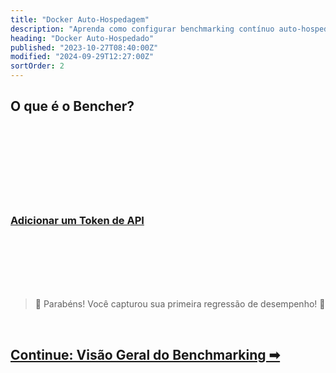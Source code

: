 ```yaml
---
title: "Docker Auto-Hospedagem"
description: "Aprenda como configurar benchmarking contínuo auto-hospedado com Bencher"
heading: "Docker Auto-Hospedado"
published: "2023-10-27T08:40:00Z"
modified: "2024-09-29T12:27:00Z"
sortOrder: 2
---
```



## O que é o Bencher?

<BencherIntro />

<br />

<DockerSelfHosted />

<br />

<DockerInstall />

<br />

<QSInstallCli />

<br />

<DockerRunServers />

<br />

<DockerBencherHost />

<br />

<DockerSelfHostedAccount />

<br />

<QSApiToken>
    <h3><a id="add-api-token" href="http://localhost:3000/console/users/tokens/add?back=aHR0cHM6Ly9iZW5jaGVyLmRldi9wdC9kb2NzL3R1dG9yaWFsL3F1aWNrLXN0YXJ0LyNhZGQtYXBpLXRva2Vu">Adicionar um Token de API</a></h3>
</QSApiToken>

<br />

<QSCreateProject />

<br />

<QSRunReport />

<br />

<QSGenerateAlert />

<br />
<br />

> 🐰 Parabéns! Você capturou sua primeira regressão de desempenho! 🎉

<br />

<h2><a href="/pt/docs/explanation/benchmarking/">Continue: Visão Geral do Benchmarking ➡</a></h2>